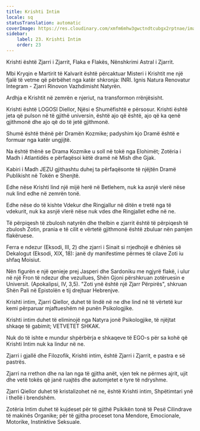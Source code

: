 ```yaml
---
title: Krishti Intim
locale: sq
statusTranslation: automatic
coverImage: https://res.cloudinary.com/xmfm6mhw3gwctndtcubgx2rptnae/image/upload/v1741354419/small_cover_la_gran_rebelion_28716e29d2.webp
sidebar:
    label: 23. Krishti Intim
    order: 23
---
```

Krishti është Zjarri i Zjarrit, Flaka e Flakës, Nënshkrimi Astral i Zjarrit.

Mbi Kryqin e Martirit të Kalvarit është përcaktuar Misteri i Krishtit me një fjalë të vetme që përbëhet nga katër shkronja: INRI. Ignis Natura Renovatur Integram - Zjarri Rinovon Vazhdimisht Natyrën.

Ardhja e Krishtit në zemrën e njeriut, na transformon rrënjësisht.

Krishti është LOGOSI Diellor, Njësi e Shumëfishtë e përsosur. Krishti është jeta që pulson në të gjithë universin, është ajo që është, ajo që ka qenë gjithmonë dhe ajo që do të jetë gjithmonë.

Shumë është thënë për Dramën Kozmike; padyshim kjo Dramë është e formuar nga katër ungjijtë.

Na është thënë se Drama Kozmike u soll në tokë nga Elohimët; Zotëria i Madh i Atlantidës e përfaqësoi këtë dramë në Mish dhe Gjak.

Kabiri i Madh JEZU gjithashtu duhej ta përfaqësonte të njëjtën Dramë Publikisht në Tokën e Shenjtë.

Edhe nëse Krishti lind një mijë herë në Betlehem, nuk ka asnjë vlerë nëse nuk lind edhe në zemrën tonë.

Edhe nëse do të kishte Vdekur dhe Ringjallur në ditën e tretë nga të vdekurit, nuk ka asnjë vlerë nëse nuk vdes dhe Ringjallet edhe në ne.

Të përpiqesh të zbulosh natyrën dhe thelbin e zjarrit është të përpiqesh të zbulosh Zotin, prania e të cilit e vërtetë gjithmonë është zbuluar nën pamjen flakëruese.

Ferra e ndezur (Eksodi, III, 2) dhe zjarri i Sinait si rrjedhojë e dhënies së Dekalogut (Eksodi, XIX, 18): janë dy manifestime përmes të cilave Zoti iu shfaq Moisiut.

Nën figurën e një qenieje prej Jasperi dhe Sardoniku me ngjyrë flakë, i ulur në një Fron të ndezur dhe vezullues, Shën Gjoni përshkruan zotëruesin e Universit. (Apokalipsi, IV, 3,5). "Zoti ynë është një Zjarr Përpirës", shkruan Shën Pali në Epistolën e tij drejtuar Hebrenjve.

Krishti intim, Zjarri Qiellor, duhet të lindë në ne dhe lind në të vërtetë kur kemi përparuar mjaftueshëm në punën Psikologjike.

Krishti intim duhet të eliminojë nga Natyra jonë Psikologjike, të njëjtat shkaqe të gabimit; VETVETET SHKAK.

Nuk do të ishte e mundur shpërbërja e shkaqeve të EGO-s për sa kohë që Krishti Intim nuk ka lindur në ne.

Zjarri i gjallë dhe Filozofik, Krishti intim, është Zjarri i Zjarrit, e pastra e së pastrës.

Zjarri na rrethon dhe na lan nga të gjitha anët, vjen tek ne përmes ajrit, ujit dhe vetë tokës që janë ruajtës dhe automjetet e tyre të ndryshme.

Zjarri Qiellor duhet të kristalizohet në ne, është Krishti intim, Shpëtimtari ynë i thellë i brendshëm.

Zotëria Intim duhet të kujdeset për të gjithë Psikikën tonë të Pesë Cilindrave të makinës Organike; për të gjitha proceset tona Mendore, Emocionale, Motorike, Instinktive Seksuale.

